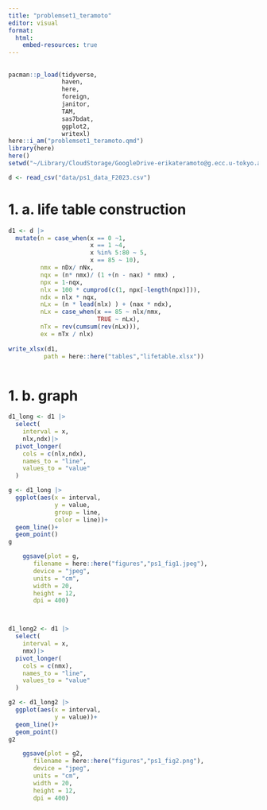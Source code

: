 ```yaml
---
title: "problemset1_teramoto"
editor: visual
format: 
  html:
    embed-resources: true
---
```


## 

```r
pacman::p_load(tidyverse,
               haven,
               here,
               foreign,
               janitor,
               TAM,
               sas7bdat,
               ggplot2,
               writexl)
here::i_am("problemset1_teramoto.qmd")
library(here)
here()
setwd("~/Library/CloudStorage/GoogleDrive-erikateramoto@g.ecc.u-tokyo.ac.jp/My Drive/Wisc/Wisc 2025-2026/SOC 756/problem sets/demtech-2")

d <- read_csv("data/ps1_data_F2023.csv")


```

# 1. a. life table construction

```r
d1 <- d |>
  mutate(n = case_when(x == 0 ~1,
                       x == 1 ~4,
                       x %in% 5:80 ~ 5,
                       x == 85 ~ 10),
         nmx = nDx/ nNx,
         nqx = (n* nmx)/ (1 +(n - nax) * nmx) ,
         npx = 1-nqx,
         nlx = 100 * cumprod(c(1, npx[-length(npx)])),
         ndx = nlx * nqx,
         nLx = (n * lead(nlx) ) + (nax * ndx),
         nLx = case_when(x == 85 ~ nlx/nmx,
                         TRUE ~ nLx),
         nTx = rev(cumsum(rev(nLx))),
         ex = nTx / nlx)
  
write_xlsx(d1,
          path = here::here("tables","lifetable.xlsx"))       
           
```

# 1. b. graph

```r
d1_long <- d1 |>
  select(
    interval = x, 
    nlx,ndx)|>
  pivot_longer(
    cols = c(nlx,ndx),
    names_to = "line",
    values_to = "value"
  )

g <- d1_long |>
  ggplot(aes(x = interval,
             y = value,
             group = line,
             color = line))+
  geom_line()+
  geom_point()
g

    ggsave(plot = g, 
       filename = here::here("figures","ps1_fig1.jpeg"), 
       device = "jpeg", 
       units = "cm",
       width = 20,
       height = 12, 
       dpi = 400)



d1_long2 <- d1 |>
  select(
    interval = x, 
    nmx)|>
  pivot_longer(
    cols = c(nmx),
    names_to = "line",
    values_to = "value"
  )

g2 <- d1_long2 |>
  ggplot(aes(x = interval,
             y = value))+
  geom_line()+
  geom_point()
g2

    ggsave(plot = g2, 
       filename = here::here("figures","ps1_fig2.png"), 
       device = "jpeg", 
       units = "cm",
       width = 20,
       height = 12, 
       dpi = 400)

```
